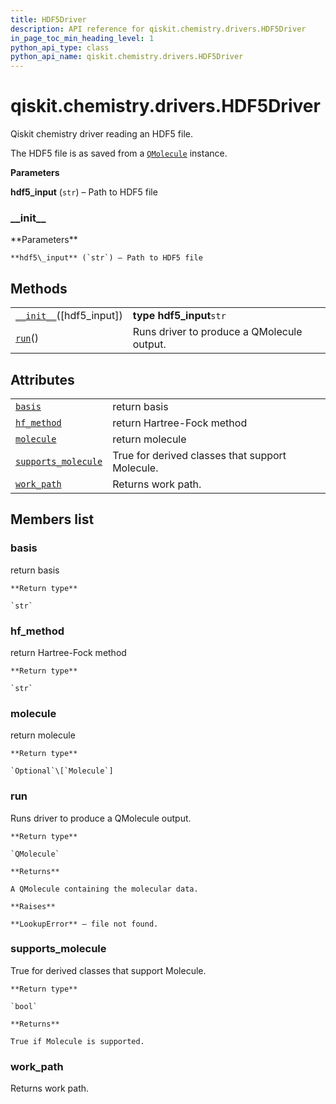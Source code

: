 ```yaml
---
title: HDF5Driver
description: API reference for qiskit.chemistry.drivers.HDF5Driver
in_page_toc_min_heading_level: 1
python_api_type: class
python_api_name: qiskit.chemistry.drivers.HDF5Driver
---
```


# qiskit.chemistry.drivers.HDF5Driver

<Class id="qiskit.chemistry.drivers.HDF5Driver" isDedicatedPage={true} github="https://github.com/qiskit-community/qiskit-aqua/tree/stable/0.9/qiskit/chemistry/drivers/hdf5d/hdf5driver.py" signature="HDF5Driver(hdf5_input='molecule.hdf5')" modifiers="class">
  Qiskit chemistry driver reading an HDF5 file.

  The HDF5 file is as saved from a [`QMolecule`](qiskit.chemistry.QMolecule "qiskit.chemistry.QMolecule") instance.

  **Parameters**

  **hdf5\_input** (`str`) – Path to HDF5 file

  ### \_\_init\_\_

  <Function id="qiskit.chemistry.drivers.HDF5Driver.__init__" signature="__init__(hdf5_input='molecule.hdf5')">
    **Parameters**

    **hdf5\_input** (`str`) – Path to HDF5 file
  </Function>

  ## Methods

  |                                                                                                                            |                                            |
  | -------------------------------------------------------------------------------------------------------------------------- | ------------------------------------------ |
  | [`__init__`](#qiskit.chemistry.drivers.HDF5Driver.__init__ "qiskit.chemistry.drivers.HDF5Driver.__init__")(\[hdf5\_input]) | **type hdf5\_input**`str`                  |
  | [`run`](#qiskit.chemistry.drivers.HDF5Driver.run "qiskit.chemistry.drivers.HDF5Driver.run")()                              | Runs driver to produce a QMolecule output. |

  ## Attributes

  |                                                                                                                                       |                                                 |
  | ------------------------------------------------------------------------------------------------------------------------------------- | ----------------------------------------------- |
  | [`basis`](#qiskit.chemistry.drivers.HDF5Driver.basis "qiskit.chemistry.drivers.HDF5Driver.basis")                                     | return basis                                    |
  | [`hf_method`](#qiskit.chemistry.drivers.HDF5Driver.hf_method "qiskit.chemistry.drivers.HDF5Driver.hf_method")                         | return Hartree-Fock method                      |
  | [`molecule`](#qiskit.chemistry.drivers.HDF5Driver.molecule "qiskit.chemistry.drivers.HDF5Driver.molecule")                            | return molecule                                 |
  | [`supports_molecule`](#qiskit.chemistry.drivers.HDF5Driver.supports_molecule "qiskit.chemistry.drivers.HDF5Driver.supports_molecule") | True for derived classes that support Molecule. |
  | [`work_path`](#qiskit.chemistry.drivers.HDF5Driver.work_path "qiskit.chemistry.drivers.HDF5Driver.work_path")                         | Returns work path.                              |

  ## Members list

  ### basis

  <Attribute id="qiskit.chemistry.drivers.HDF5Driver.basis">
    return basis

    **Return type**

    `str`
  </Attribute>

  ### hf\_method

  <Attribute id="qiskit.chemistry.drivers.HDF5Driver.hf_method">
    return Hartree-Fock method

    **Return type**

    `str`
  </Attribute>

  ### molecule

  <Attribute id="qiskit.chemistry.drivers.HDF5Driver.molecule">
    return molecule

    **Return type**

    `Optional`\[`Molecule`]
  </Attribute>

  ### run

  <Function id="qiskit.chemistry.drivers.HDF5Driver.run" signature="run()">
    Runs driver to produce a QMolecule output.

    **Return type**

    `QMolecule`

    **Returns**

    A QMolecule containing the molecular data.

    **Raises**

    **LookupError** – file not found.
  </Function>

  ### supports\_molecule

  <Attribute id="qiskit.chemistry.drivers.HDF5Driver.supports_molecule">
    True for derived classes that support Molecule.

    **Return type**

    `bool`

    **Returns**

    True if Molecule is supported.
  </Attribute>

  ### work\_path

  <Attribute id="qiskit.chemistry.drivers.HDF5Driver.work_path">
    Returns work path.
  </Attribute>
</Class>

